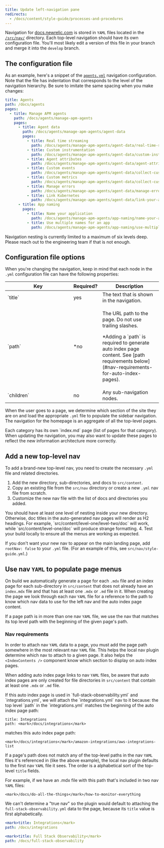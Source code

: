 ```yaml
---
title: Update left-navigation pane
redirects:
  - /docs/content/style-guide/processes-and-procedures
---
```


Navigation for [docs.newrelic.com](https://docs.newrelic.com) is stored in `YAML` files located in the [`/src/nav/`](https://github.com/newrelic/docs-website/tree/develop/src/nav) directory. Each top-level navigation should have its own configuration file. You'll most likely edit a version of this file in your branch and merge it into the `develop` branch.

## The configuration file

As an example, here's a snippet of the [`agents.yml`](https://github.com/newrelic/docs-website/tree/develop/src/nav/agents.yml) navigation configuration. Note that the file has indentation that corresponds to the level of the navigation hierarchy. Be sure to imitate the same spacing when you make changes:

```yml
title: Agents
path: /docs/agents
pages:
  - title: Manage APM agents
    path: /docs/agents/manage-apm-agents
    pages:
      - title: Agent data
        path: /docs/agents/manage-apm-agents/agent-data
        pages:
          - title: Real time streaming
            path: /docs/agents/manage-apm-agents/agent-data/real-time-streaming
          - title: Custom instrumentation
            path: /docs/agents/manage-apm-agents/agent-data/custom-instrumentation
          - title: Agent attributes
            path: /docs/agents/manage-apm-agents/agent-data/agent-attributes
          - title: Custom events
            path: /docs/agents/manage-apm-agents/agent-data/collect-custom-events
          - title: Custom metrics
            path: /docs/agents/manage-apm-agents/agent-data/collect-custom-metrics
          - title: Manage errors
            path: /docs/agents/manage-apm-agents/agent-data/manage-errors-apm-collect-ignore-or-mark-expected
          - title: Link Kubernetes
            path: /docs/agents/manage-apm-agents/agent-data/link-your-applications-kubernetes
      - title: App naming
        pages:
          - title: Name your application
            path: /docs/agents/manage-apm-agents/app-naming/name-your-application
          - title: Use multiple names for an app
            path: /docs/agents/manage-apm-agents/app-naming/use-multiple-names-app
```

<Callout variant="tip">
  Navigation nesting is currently limited to a maximum of six levels deep.
  Please reach out to the engineering team if that is not enough.
</Callout>

## Configuration file options

When you're changing the navigation, keep in mind that each node in the `.yml` configuration file can have the following properties:

<table>
  <thead>
    <tr>
      <th style="width:200px">Key</th>
      <th>Required?</th>
      <th>Description</th>
    </tr>
  </thead>
  <tbody>
    <tr>
      <td>`title`</td>
      <td>yes</td>
      <td>The text that is shown in the navigation.</td>
    </tr>
    <tr>
      <td>`path`</td>
      <td>&#42;no</td>
      <td>
        <p>The URL path to the page. Do not use trailing slashes.</p>
        <p>
          &#42;Adding a `path` is required to generate auto index page content.
          See [path requirements below](#nav-requirements-for-auto-index-pages).
        </p>
      </td>
    </tr>
    <tr>
      <td>`children`</td>
      <td>no</td>
      <td>Any sub-navigation nodes.</td>
    </tr>
  </tbody>
</table>

When the user goes to a page, we determine which section of the site they are on and load the appropriate `.yml` file to populate the sidebar navigation. The navigation for the homepage is an aggregate of all the top-level pages.

<Callout variant="tip">
  Each category has its own `index.md` page (list of pages for that category).
  When updating the navigation, you may also want to update these pages to
  reflect the new information architecture more correctly.
</Callout>

## Add a new top-level nav

To add a brand-new top-level nav, you need to create the necessary `.yml` file and related directories.

1. Add the new directory, sub-directories, and docs to `src/content`.
2. Copy an existing file from the `src/nav` directory or create a new `.yml` nav file from scratch.
3. Customize the new nav file with the list of docs and directories you added.
<Callout variant="tip">
  You should have at least one level of nesting inside your new directory.
  Otherwise, doc titles in the auto-generated nav pages will render as H2
  headings. For example, `src/content/level-one/level-two/doc` will work,
  while `src/content/level-one/doc` will produce strange formatting.
</Callout>
4. Test your build locally to ensure all the menus are working as expected.

If you don't want your new nav to appear on the main landing page, add `rootNav: false` to your `.yml` file. (For an example of this, see `src/nav/style-guide.yml`.)

## Use nav `YAML` to populate page menus

On build we automatically generate a page for each `.mdx` file and an index page for each sub-directory in `src/content` that does not already have an `index.mdx` file and that has at least one `.mdx` or `.md` file in it. When creating the page we look through each nav `YAML` file for a reference to the path to know which nav data to use for the left nav and the auto index page content.

If a page path is in more than one nav `YAML` file, we use the nav that matches its top level path with the beginning of the given page's path.

### Nav requirements

In order to attach nav `YAML` data to a page, you must add the page path somewhere in the most relevant nav `YAML` file. This helps the local nav plugin determine which nav to attach to a given page. It also helps the `<IndexContents />` component know which section to display on auto index pages.

When adding auto index page links to nav `YAML` files, be aware that auto index pages are only created for file directories in `src/content` that contain at least one `.mdx` or `.md` file.

<Callout variant="tip" title="Example">
  If this auto index page is used in `full-stack-observability.yml` and `integrations.yml`, we will attach the `integrations.yml` nav to it because:
  the top level `path` in the `integrations.yml` matches the beginning of the auto index page path:

```
title: Integrations
path: <mark>/docs/integrations</mark>
```

matches this auto index page path:

```
<mark>/docs/integrations</mark>/amazon-integrations/aws-integrations-list
```

</Callout>

If a page's path does not match any of the top-level paths in the nav `YAML` files it's referenced in (like the above example), the local nav plugin defaults to the first nav `YAML` file it sees. The order is a alphabetical sort of the top-level `title` fields.

For example, if we have an .mdx file with this path that's included in two nav `YAML` files:

```
<mark>/docs/do-all-the-things</mark>/how-to-monitor-everything
```

We can't determine a "true nav" so the plugin would default to attaching the `full-stack-observability.yml` data to the page, because its `title` value is first alphabetically.

```yaml fileName=src/nav/integrations.yml
<mark>title: Integrations</mark>
path: /docs/integrations
```

```yaml fileName=src/nav/full-stack-observability.yml
<mark>title: Full Stack Observability</mark>
path: /docs/full-stack-observability
```
